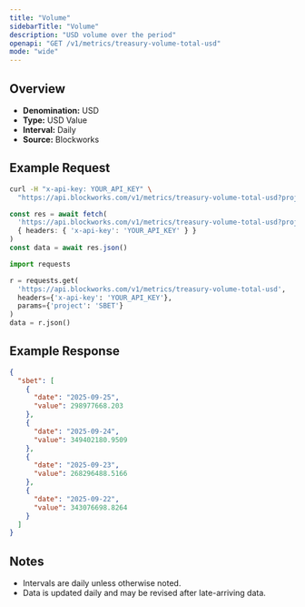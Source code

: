 ```yaml
---
title: "Volume"
sidebarTitle: "Volume"
description: "USD volume over the period"
openapi: "GET /v1/metrics/treasury-volume-total-usd"
mode: "wide"
---
```


## Overview

- **Denomination:** USD
- **Type:** USD Value
- **Interval:** Daily
- **Source:** Blockworks

## Example Request

<CodeGroup>

```bash cURL
curl -H "x-api-key: YOUR_API_KEY" \
  "https://api.blockworks.com/v1/metrics/treasury-volume-total-usd?project=SBET"
```

```typescript TypeScript
const res = await fetch(
  'https://api.blockworks.com/v1/metrics/treasury-volume-total-usd?project=SBET',
  { headers: { 'x-api-key': 'YOUR_API_KEY' } }
)
const data = await res.json()
```

```python Python
import requests

r = requests.get(
  'https://api.blockworks.com/v1/metrics/treasury-volume-total-usd',
  headers={'x-api-key': 'YOUR_API_KEY'},
  params={'project': 'SBET'}
)
data = r.json()
```

</CodeGroup>

## Example Response

```json
{
  "sbet": [
    {
      "date": "2025-09-25",
      "value": 298977668.203
    },
    {
      "date": "2025-09-24",
      "value": 349402180.9509
    },
    {
      "date": "2025-09-23",
      "value": 268296488.5166
    },
    {
      "date": "2025-09-22",
      "value": 343076698.8264
    }
  ]
}
```

## Notes
- Intervals are daily unless otherwise noted.
- Data is updated daily and may be revised after late-arriving data.
